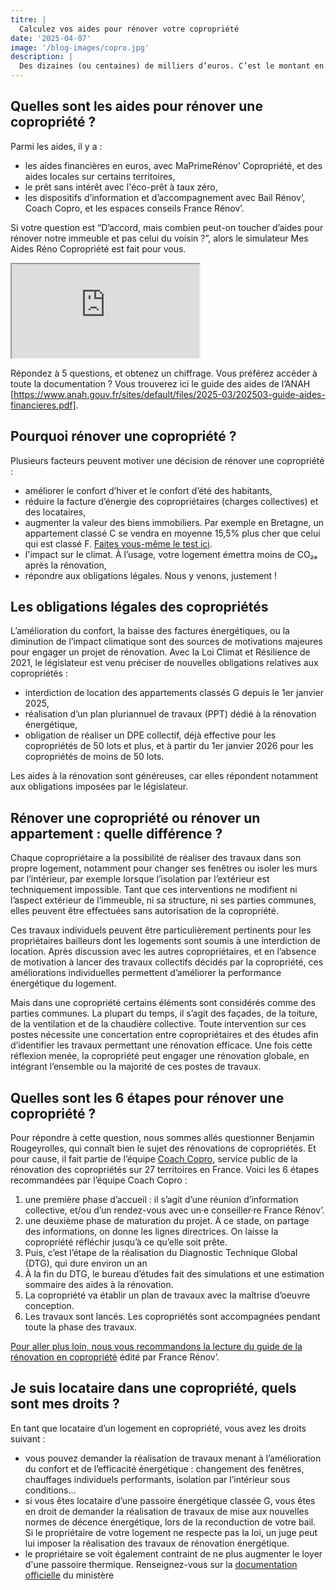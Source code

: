 ```yaml
---
titre: |
  Calculez vos aides pour rénover votre copropriété
date: '2025-04-07'
image: '/blog-images/copro.jpg'
description: |
  Des dizaines (ou centaines) de milliers d’euros. C’est le montant en euros du soutien de l’État et des collectivités pour rénover une copropriété. Qu’en est-il pour votre immeuble ? Tour d’horizon des obligations, aides et étapes pour rénover votre appartement ou votre maison en copropriété.
---
```


## Quelles sont les aides pour rénover une copropriété ?

Parmi les aides, il y a :

- les aides financières en euros, avec MaPrimeRénov’ Copropriété, et des aides locales sur certains territoires,
- le prêt sans intérêt avec l'éco-prêt à taux zéro,
- les dispositifs d’information et d’accompagnement avec Bail Rénov’, Coach Copro, et les espaces conseils France Rénov’.

Si votre question est “D’accord, mais combien peut-on toucher d’aides pour rénover notre immeuble et pas celui du voisin ?”, alors le simulateur Mes Aides Réno Copropriété est fait pour vous.

<iframe
  id="mesaidesreno"
  src="https://mesaidesreno.beta.gouv.fr/copropriete"
  allow="clipboard-read; clipboard-write"
  style={{
    width: '400px',
    height: '700px',
    margin: '3rem auto',
    display: 'block',
    border: '0.2rem solid black',
    borderRadius: '1rem',
  }}
></iframe>

Répondez à 5 questions, et obtenez un chiffrage. Vous préférez accéder à toute la documentation ? Vous trouverez ici le guide des aides de l’ANAH [https://www.anah.gouv.fr/sites/default/files/2025-03/202503-guide-aides-financieres.pdf].

## Pourquoi rénover une copropriété ?

Plusieurs facteurs peuvent motiver une décision de rénover une copropriété :

- améliorer le confort d’hiver et le confort d’été des habitants,
- réduire la facture d’énergie des copropriétaires (charges collectives) et des locataires,
- augmenter la valeur des biens immobiliers. Par exemple en Bretagne, un appartement classé C se vendra en moyenne 15,5% plus cher que celui qui est classé F. [Faites vous-même le test ici](https://mesaidesreno.beta.gouv.fr/module/valeur-verte).
- l'impact sur le climat. À l’usage, votre logement émettra moins de CO₂ₑ après la rénovation,
- répondre aux obligations légales. Nous y venons, justement !

## Les obligations légales des copropriétés

L’amélioration du confort, la baisse des factures énergétiques, ou la diminution de l’impact climatique sont des sources de motivations majeures pour engager un projet de rénovation. Avec la Loi Climat et Résilience de 2021, le législateur est venu préciser de nouvelles obligations relatives aux copropriétés :

- interdiction de location des appartements classés G depuis le 1er janvier 2025,
- réalisation d’un plan pluriannuel de travaux (PPT) dédié à la rénovation énergétique,
- obligation de réaliser un DPE collectif, déjà effective pour les copropriétés de 50 lots et plus, et à partir du 1er janvier 2026 pour les copropriétés de moins de 50 lots.

Les aides à la rénovation sont généreuses, car elles répondent notamment aux obligations imposées par le législateur.

## Rénover une copropriété ou rénover un appartement : quelle différence ?

Chaque copropriétaire a la possibilité de réaliser des travaux dans son propre logement, notamment pour changer ses fenêtres ou isoler les murs par l’intérieur, par exemple lorsque l’isolation par l’extérieur est techniquement impossible. Tant que ces interventions ne modifient ni l’aspect extérieur de l’immeuble, ni sa structure, ni ses parties communes, elles peuvent être effectuées sans autorisation de la copropriété.

Ces travaux individuels peuvent être particulièrement pertinents pour les propriétaires bailleurs dont les logements sont soumis à une interdiction de location. Après discussion avec les autres copropriétaires, et en l’absence de motivation à lancer des travaux collectifs décidés par la copropriété, ces améliorations individuelles permettent d’améliorer la performance énergétique du logement.

Mais dans une copropriété certains éléments sont considérés comme des parties communes. La plupart du temps, il s’agit des façades, de la toiture, de la ventilation et de la chaudière collective. Toute intervention sur ces postes nécessite une concertation entre copropriétaires et des études afin d’identifier les travaux permettant une rénovation efficace. Une fois cette réflexion menée, la copropriété peut engager une rénovation globale, en intégrant l’ensemble ou la majorité de ces postes de travaux.

## Quelles sont les 6 étapes pour rénover une copropriété ?

Pour répondre à cette question, nous sommes allés questionner Benjamin Rougeyrolles, qui connaît bien le sujet des rénovations de copropriétés. Et pour cause, il fait partie de l’équipe [Coach Copro](https://www.coachcopro.com/), service public de la rénovation des copropriétés sur 27 territoires en France. Voici les 6 étapes recommandées par l’équipe Coach Copro :

1. une première phase d’accueil : il s’agit d’une réunion d’information collective, et/ou d’un rendez-vous avec un·e conseiller·re France Rénov’.
2. une deuxième phase de maturation du projet. À ce stade, on partage des informations, on donne les lignes directrices. On laisse la copropriété réfléchir jusqu’à ce qu’elle soit prête.
3. Puis, c’est l’étape de la réalisation du Diagnostic Technique Global (DTG), qui dure environ un an
4. À la fin du DTG, le bureau d’études fait des simulations et une estimation sommaire des aides à la rénovation.
5. La copropriété va établir un plan de travaux avec la maîtrise d’oeuvre conception.
6. Les travaux sont lancés. Les copropriétés sont accompagnées pendant toute la phase des travaux.

[Pour aller plus loin, nous vous recommandons la lecture du guide de la rénovation en copropriété](https://www.anah.gouv.fr/sites/default/files/2024-02/202402-guide-renovation-energetique-copropriete.pdf) édité par France Rénov’.

## Je suis locataire dans une copropriété, quels sont mes droits ?

En tant que locataire d’un logement en copropriété, vous avez les droits suivant :

- vous pouvez demander la réalisation de travaux menant à l’amélioration du confort et de l’efficacité énergétique : changement des fenêtres, chauffages individuels performants, isolation par l’intérieur sous conditions…
- si vous êtes locataire d’une passoire énergétique classée G, vous êtes en droit de demander la réalisation de travaux de mise aux nouvelles normes de décence énergétique, lors de la reconduction de votre bail. Si le propriétaire de votre logement ne respecte pas la loi, un juge peut lui imposer la réalisation des travaux de rénovation énergétique.
- le propriétaire se voit également contraint de ne plus augmenter le loyer d'une passoire thermique. Renseignez-vous sur la [documentation officielle](https://www.ecologie.gouv.fr/politiques-publiques/location-gel-loyers-passoires-energetiques#section-locataire-2) du ministère
